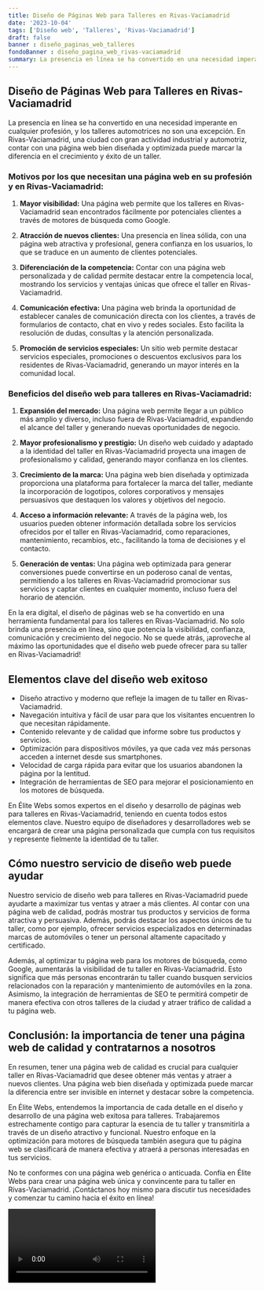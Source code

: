 ```yaml
---
title: Diseño de Páginas Web para Talleres en Rivas-Vaciamadrid
date: '2023-10-04'
tags: ['Diseño web', 'Talleres', 'Rivas-Vaciamadrid']
draft: false
banner : diseño_paginas_web_talleres
fondoBanner : diseño_pagina_web_rivas-vaciamadrid
summary: La presencia en línea se ha convertido en una necesidad imperante en cualquier profesión, y los talleres automotrices no son una excepción. En RivasVaciamadrid, una ciudad con gran actividad industrial y automotriz, contar con una página web bien diseñada y optimizada puede marcar la diferencia en el crecimiento y éxito de un taller.
---
```


## **Diseño de Páginas Web para Talleres en Rivas-Vaciamadrid**

La presencia en línea se ha convertido en una necesidad imperante en cualquier profesión, y los talleres automotrices no son una excepción. En Rivas-Vaciamadrid, una ciudad con gran actividad industrial y automotriz, contar con una página web bien diseñada y optimizada puede marcar la diferencia en el crecimiento y éxito de un taller.

### **Motivos por los que necesitan una página web en su profesión y en Rivas-Vaciamadrid:**

1. **Mayor visibilidad:** Una página web permite que los talleres en Rivas-Vaciamadrid sean encontrados fácilmente por potenciales clientes a través de motores de búsqueda como Google.

2. **Atracción de nuevos clientes:** Una presencia en línea sólida, con una página web atractiva y profesional, genera confianza en los usuarios, lo que se traduce en un aumento de clientes potenciales.

3. **Diferenciación de la competencia:** Contar con una página web personalizada y de calidad permite destacar entre la competencia local, mostrando los servicios y ventajas únicas que ofrece el taller en Rivas-Vaciamadrid.

4. **Comunicación efectiva:** Una página web brinda la oportunidad de establecer canales de comunicación directa con los clientes, a través de formularios de contacto, chat en vivo y redes sociales. Esto facilita la resolución de dudas, consultas y la atención personalizada.

5. **Promoción de servicios especiales:** Un sitio web permite destacar servicios especiales, promociones o descuentos exclusivos para los residentes de Rivas-Vaciamadrid, generando un mayor interés en la comunidad local.

### **Beneficios del diseño web para talleres en Rivas-Vaciamadrid:**

1. **Expansión del mercado:** Una página web permite llegar a un público más amplio y diverso, incluso fuera de Rivas-Vaciamadrid, expandiendo el alcance del taller y generando nuevas oportunidades de negocio.

2. **Mayor profesionalismo y prestigio:** Un diseño web cuidado y adaptado a la identidad del taller en Rivas-Vaciamadrid proyecta una imagen de profesionalismo y calidad, generando mayor confianza en los clientes.

3. **Crecimiento de la marca:** Una página web bien diseñada y optimizada proporciona una plataforma para fortalecer la marca del taller, mediante la incorporación de logotipos, colores corporativos y mensajes persuasivos que destaquen los valores y objetivos del negocio.

4. **Acceso a información relevante:** A través de la página web, los usuarios pueden obtener información detallada sobre los servicios ofrecidos por el taller en Rivas-Vaciamadrid, como reparaciones, mantenimiento, recambios, etc., facilitando la toma de decisiones y el contacto.

5. **Generación de ventas:** Una página web optimizada para generar conversiones puede convertirse en un poderoso canal de ventas, permitiendo a los talleres en Rivas-Vaciamadrid promocionar sus servicios y captar clientes en cualquier momento, incluso fuera del horario de atención.

En la era digital, el diseño de páginas web se ha convertido en una herramienta fundamental para los talleres en Rivas-Vaciamadrid. No solo brinda una presencia en línea, sino que potencia la visibilidad, confianza, comunicación y crecimiento del negocio. No se quede atrás, ¡aproveche al máximo las oportunidades que el diseño web puede ofrecer para su taller en Rivas-Vaciamadrid!

<GifSeo />

<Cta />

## Elementos clave del diseño web exitoso

- Diseño atractivo y moderno que refleje la imagen de tu taller en Rivas-Vaciamadrid.
- Navegación intuitiva y fácil de usar para que los visitantes encuentren lo que necesitan rápidamente.
- Contenido relevante y de calidad que informe sobre tus productos y servicios.
- Optimización para dispositivos móviles, ya que cada vez más personas acceden a internet desde sus smartphones.
- Velocidad de carga rápida para evitar que los usuarios abandonen la página por la lentitud.
- Integración de herramientas de SEO para mejorar el posicionamiento en los motores de búsqueda.

En Élite Webs somos expertos en el diseño y desarrollo de páginas web para talleres en Rivas-Vaciamadrid, teniendo en cuenta todos estos elementos clave. Nuestro equipo de diseñadores y desarrolladores web se encargará de crear una página personalizada que cumpla con tus requisitos y represente fielmente la identidad de tu taller.

## Cómo nuestro servicio de diseño web puede ayudar

Nuestro servicio de diseño web para talleres en Rivas-Vaciamadrid puede ayudarte a maximizar tus ventas y atraer a más clientes. Al contar con una página web de calidad, podrás mostrar tus productos y servicios de forma atractiva y persuasiva. Además, podrás destacar los aspectos únicos de tu taller, como por ejemplo, ofrecer servicios especializados en determinadas marcas de automóviles o tener un personal altamente capacitado y certificado.

Además, al optimizar tu página web para los motores de búsqueda, como Google, aumentarás la visibilidad de tu taller en Rivas-Vaciamadrid. Esto significa que más personas encontrarán tu taller cuando busquen servicios relacionados con la reparación y mantenimiento de automóviles en la zona. Asimismo, la integración de herramientas de SEO te permitirá competir de manera efectiva con otros talleres de la ciudad y atraer tráfico de calidad a tu página web.

## Conclusión: la importancia de tener una página web de calidad y contratarnos a nosotros

En resumen, tener una página web de calidad es crucial para cualquier taller en Rivas-Vaciamadrid que desee obtener más ventas y atraer a nuevos clientes. Una página web bien diseñada y optimizada puede marcar la diferencia entre ser invisible en internet y destacar sobre la competencia.

En Élite Webs, entendemos la importancia de cada detalle en el diseño y desarrollo de una página web exitosa para talleres. Trabajaremos estrechamente contigo para capturar la esencia de tu taller y transmitirla a través de un diseño atractivo y funcional. Nuestro enfoque en la optimización para motores de búsqueda también asegura que tu página web se clasificará de manera efectiva y atraerá a personas interesadas en tus servicios.

No te conformes con una página web genérica o anticuada. Confía en Élite Webs para crear una página web única y convincente para tu taller en Rivas-Vaciamadrid. ¡Contáctanos hoy mismo para discutir tus necesidades y comenzar tu camino hacia el éxito en línea!

<Video />

<CtaBot job='Talleres' city='Rivas-Vaciamadrid'/>

<Gmaps query='Rivas-Vaciamadrid+españa+maps' />